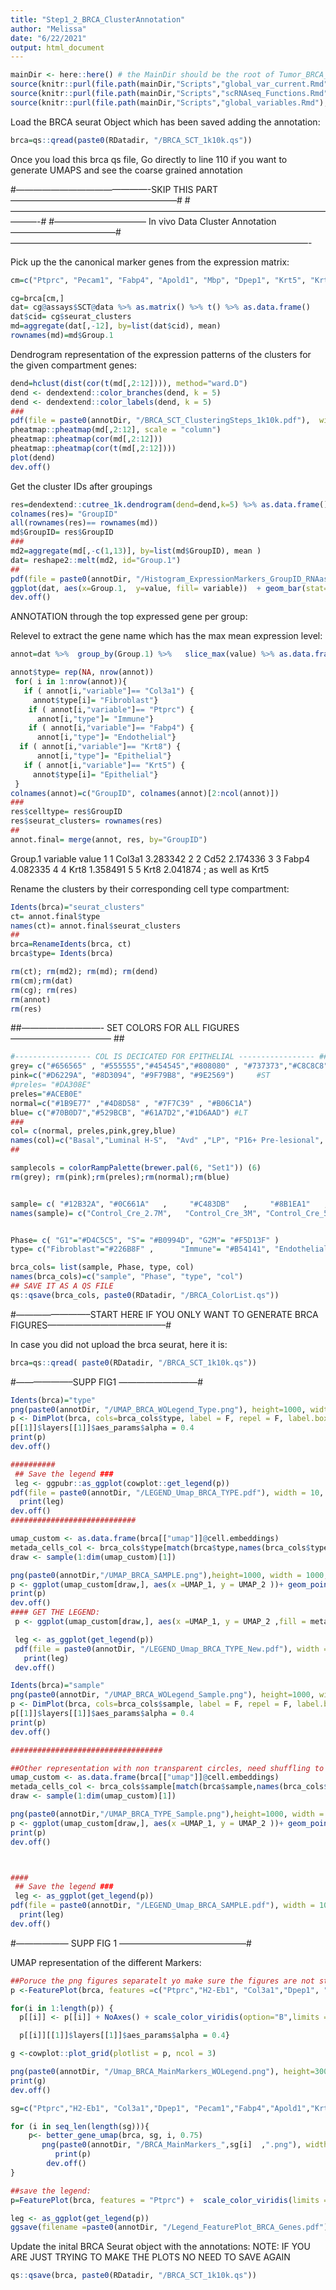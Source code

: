 ---
title: "Step1_2_BRCA_ClusterAnnotation"
author: "Melissa"
date: "6/22/2021"
output: html_document
---

```{r}
mainDir <- here::here() # the MainDir should be the root of Tumor_BRCA_P53:
source(knitr::purl(file.path(mainDir,"Scripts","global_var_current.Rmd"), quiet=TRUE))
source(knitr::purl(file.path(mainDir,"Scripts","scRNAseq_Functions.Rmd"), quiet=TRUE))
source(knitr::purl(file.path(mainDir,"Scripts","global_variables.Rmd"), quiet=TRUE))
```

Load the BRCA seurat Object which has been saved adding the annotation:
```{r}
brca=qs::qread(paste0(RDatadir, "/BRCA_SCT_1k10k.qs"))
```

Once you load this brca qs file, Go directly to line 110 if you want to generate UMAPS and see the coarse grained annotation


#----------------------------------------------SKIP THIS PART ---------------------------------------------------------#
#----------------------------------------------------------------------------------------------------------------------#
#-------------------------------- In vivo Data Cluster Annotation ------------------------------------#
-------------------------------------------------------------------------------------------------------

Pick up the the canonical marker genes from the expression matrix:
```{r}
cm=c("Ptprc", "Pecam1", "Fabp4", "Apold1", "Mbp", "Dpep1", "Krt5", "Krt8", "Elf5", "Col3a1","Lum")

cg=brca[cm,]
dat= cg@assays$SCT@data %>% as.matrix() %>% t() %>% as.data.frame()
dat$cid= cg$seurat_clusters
md=aggregate(dat[,-12], by=list(dat$cid), mean)
rownames(md)=md$Group.1
```

Dendrogram representation of the expression patterns of the clusters for the given compartment genes:
```{r}
dend=hclust(dist(cor(t(md[,2:12]))), method="ward.D")
dend <- dendextend::color_branches(dend, k = 5)
dend <- dendextend::color_labels(dend, k = 5)
###
pdf(file = paste0(annotDir, "/BRCA_SCT_ClusteringSteps_1k10k.pdf"),  width = 12, height = 10)
pheatmap::pheatmap(md[,2:12], scale = "column")
pheatmap::pheatmap(cor(md[,2:12]))
pheatmap::pheatmap(cor(t(md[,2:12])))
plot(dend)
dev.off()
```

Get the cluster IDs after groupings
```{r}
res=dendextend::cutree_1k.dendrogram(dend=dend,k=5) %>% as.data.frame() #5 seems the optimal number of clusters
colnames(res)= "GroupID"
all(rownames(res)== rownames(md))
md$GroupID= res$GroupID
###
md2=aggregate(md[,-c(1,13)], by=list(md$GroupID), mean )
dat= reshape2::melt(md2, id="Group.1")
##
pdf(file = paste0(annotDir, "/Histogram_ExpressionMarkers_GroupID_RNAassay_1k10K.pdf"),  width = 12, height = 10)
ggplot(dat, aes(x=Group.1,  y=value, fill= variable))  + geom_bar(stat="identity", position=position_dodge() )+gtheme + xlab("Clusters Group ID") + ylab("Log Expression") + themplot
dev.off()
```


ANNOTATION through the top expressed gene per group:

Relevel to extract the gene name which has the max mean expression level:
```{r}
annot=dat %>%  group_by(Group.1) %>%   slice_max(value) %>% as.data.frame()

annot$type= rep(NA, nrow(annot))
 for( i in 1:nrow(annot)){
   if ( annot[i,"variable"]== "Col3a1") {
     annot$type[i]= "Fibroblast"}
    if ( annot[i,"variable"]== "Ptprc") {
      annot[i,"type"]= "Immune"}
    if ( annot[i,"variable"]== "Fabp4") {
      annot[i,"type"]= "Endothelial"}
  if ( annot[i,"variable"]== "Krt8") {
      annot[i,"type"]= "Epithelial"}
   if ( annot[i,"variable"]== "Krt5") {
     annot$type[i]= "Epithelial"}
 }
colnames(annot)=c("GroupID", colnames(annot)[2:ncol(annot)])
###
res$celltype= res$GroupID
res$seurat_clusters= rownames(res)
##
annot.final= merge(annot, res, by="GroupID")
```


Group.1 variable    value
1       1   Col3a1 3.283342
2       2     Cd52 2.174336
3       3    Fabp4 4.082335
4       4     Krt8 1.358491
5       5     Krt8 2.041874 ; as well as Krt5

Rename the clusters by their corresponding cell type compartment:
```{r}
Idents(brca)="seurat_clusters"
ct= annot.final$type
names(ct)= annot.final$seurat_clusters
##
brca=RenameIdents(brca, ct)
brca$type= Idents(brca)

rm(ct); rm(md2); rm(md); rm(dend)
rm(cm);rm(dat)
rm(cg); rm(res)
rm(annot)
rm(res)
```

##---------------------------- SET COLORS FOR ALL FIGURES ----------------------------------- ##

```{r}
#----------------- COL IS DECICATED FOR EPITHELIAL ----------------- ##
grey= c("#656565" , "#555555","#454545","#808080" , "#737373","#C8C8C8","#A4A4A4") #MT
pink=c("#D6229A", "#8D3094", "#9F79B8", "#9E2569")     #ST
#preles= "#DA308E"
preles="#ACEB0E"
normal=c("#1B9E77" ,"#4D8D58" , "#7F7C39" , "#B06C1A")
blue= c("#70B0D7","#529BCB", "#61A7D2","#1D6AAD") #LT
###
col= c(normal, preles,pink,grey,blue)
names(col)=c("Basal","Luminal H-S",  "Avd" ,"LP", "P16+ Pre-lesional", "Mki67+ ST","Cytl1+ ST", "Fgf8+ ST", "Spp1+ ST","Krt7+ MT" ,"Odc1+ MT","Col1a2+ MT","Dcn+ MT", "S100a4+ MT", "Uck2+ MT","Klf2+ MT" ,"Meis2+ LT","Clu+ LT","Mgp+ LT","Apod+ LT")
##

samplecols = colorRampPalette(brewer.pal(6, "Set1")) (6)
rm(grey); rm(pink);rm(preles);rm(normal);rm(blue)


sample= c( "#12B32A", "#0C661A"   ,     "#C483DB"   ,     "#8B1EA1"   ,     "#A69E9E"   ,     "#536BB8")
names(sample)= c("Control_Cre_2.7M",   "Control_Cre_3M", "Control_Cre_5.2M",  "T99", "T94", "T6413" )


Phase= c( "G1"="#D4C5C5", "S"= "#B0994D", "G2M"= "#F5D13F" )
type= c("Fibroblast"="#226B8F" ,      "Immune"= "#B54141", "Endothelial"="#C4C043",  "Epithelial"=  "#8983A6") 

brca_cols= list(sample, Phase, type, col)
names(brca_cols)=c("sample", "Phase", "type", "col")
## SAVE IT AS A QS FILE
qs::qsave(brca_cols, paste0(RDatadir, "/BRCA_ColorList.qs"))

```



#--------------------------START HERE IF YOU ONLY WANT TO GENERATE BRCA FIGURES-----------------------------------------#

In case you did not upload the brca seurat, here it is:

```{r}
brca=qs::qread( paste0(RDatadir, "/BRCA_SCT_1k10k.qs"))
```

#--------------------SUPP FIG1 ---------------------------#

```{r}
Idents(brca)="type"
png(paste0(annotDir, "/UMAP_BRCA_WOLegend_Type.png"), height=1000, width = 1000,res=300)
p <- DimPlot(brca, cols=brca_cols$type, label = F, repel = F, label.box = F, pt.size = 0.75)  + NoAxes() + ggtitle("") + NoLegend()
p[[1]]$layers[[1]]$aes_params$alpha = 0.4
print(p)
dev.off()

##########
 ## Save the legend ###
 leg <- ggpubr::as_ggplot(cowplot::get_legend(p))
pdf(file = paste0(annotDir, "/LEGEND_Umap_BRCA_TYPE.pdf"), width = 10, height = 10)
  print(leg)
dev.off()
############################

umap_custom <- as.data.frame(brca[["umap"]]@cell.embeddings)
metada_cells_col <- brca_cols$type[match(brca$type,names(brca_cols$type))]
draw <- sample(1:dim(umap_custom)[1])

png(paste0(annotDir,"/UMAP_BRCA_SAMPLE.png"),height=1000, width = 1000,res=300)
p <- ggplot(umap_custom[draw,], aes(x =UMAP_1, y = UMAP_2 ))+ geom_point(size = 2, shape = 21,fill = metada_cells_col[draw],alpha=1) + theme_classic() 
print(p)
dev.off()
#### GET THE LEGEND:
 p <- ggplot(umap_custom[draw,], aes(x =UMAP_1, y = UMAP_2 ,fill = metada_cells_col[draw] ))+ geom_point(size = 2, shape = 21,alpha=1) + theme_classic() + theme(legend.position = "right") + scale_fill_manual(values= brca_cols$type)

 leg <- as_ggplot(get_legend(p))
 pdf(file = paste0(annotDir, "/LEGEND_Umap_BRCA_TYPE_New.pdf"), width = 10, height = 10)
   print(leg)
 dev.off()

```

```{r}
Idents(brca)="sample"
png(paste0(annotDir, "/UMAP_BRCA_WOLegend_Sample.png"), height=1000, width = 1000,res=300)
p <- DimPlot(brca, cols=brca_cols$sample, label = F, repel = F, label.box = F, pt.size = 0.75)  + NoAxes() + ggtitle("")  + NoLegend()
p[[1]]$layers[[1]]$aes_params$alpha = 0.4
print(p)
dev.off()

##################################

##Other representation with non transparent circles, need shuffling to have a representation of all
umap_custom <- as.data.frame(brca[["umap"]]@cell.embeddings)
metada_cells_col <- brca_cols$sample[match(brca$sample,names(brca_cols$sample))]
draw <- sample(1:dim(umap_custom)[1])

png(paste0(annotDir,"/UMAP_BRCA_TYPE_Sample.png"),height=1000, width = 1000,res=300)
p <- ggplot(umap_custom[draw,], aes(x =UMAP_1, y = UMAP_2 ))+ geom_point(size = 2, shape = 21,fill = metada_cells_col[draw],alpha=1) + theme_classic() 
print(p)
dev.off()



####
 ## Save the legend ###
 leg <- as_ggplot(get_legend(p))
pdf(file = paste0(annotDir, "/LEGEND_Umap_BRCA_SAMPLE.pdf"), width = 10, height = 10)
  print(leg)
dev.off()
```


#------------------ SUPP FIG 1 --------------------------------------------#

UMAP representation of the different Markers:
```{r}
##Poruce the png figures separatelt yo make sure the figures are not stucked:
p <-FeaturePlot(brca, features =c("Ptprc","H2-Eb1", "Col3a1","Dpep1", "Pecam1","Fabp4","Apold1","Krt5","Krt8"), combine = F, pt.size = 0.75 ) 

for(i in 1:length(p)) {
  p[[i]] <- p[[i]] + NoAxes() + scale_color_viridis(option="B",limits = c(0.05, 6), na.value= "grey",direction=-1) + NoLegend() + ggtitle("")

  p[[i]][[1]]$layers[[1]]$aes_params$alpha = 0.4}

g <-cowplot::plot_grid(plotlist = p, ncol = 3)  

png(paste0(annotDir, "/Umap_BRCA_MainMarkers_WOLegend.png"), height=3000, width = 3000,res=300)
print(g)
dev.off()

```


```{r}
sg=c("Ptprc","H2-Eb1", "Col3a1","Dpep1", "Pecam1","Fabp4","Apold1","Krt5","Krt8")

for (i in seq_len(length(sg))){
    p<- better_gene_umap(brca, sg, i, 0.75) 
       png(paste0(annotDir, "/BRCA_MainMarkers_",sg[i]  ,".png"), width = 2000, height = 2000, res = 300)
          print(p)
        dev.off()
}
```

```{r}
##save the legend:
p=FeaturePlot(brca, features = "Ptprc") +  scale_color_viridis(limits = c(0.05, 6), na.value= "grey", option="B",direction=-1) 

leg <- as_ggplot(get_legend(p))
ggsave(filename =paste0(annotDir, "/Legend_FeaturePlot_BRCA_Genes.pdf"), device = "pdf", plot = g, width = 100, height = 100, limitsize = F, dpi = 300, units = "mm")
```




###############################################################################
Update the inital BRCA Seurat object with the annotations:
NOTE: IF YOU ARE JUST TRYING TO MAKE THE PLOTS NO NEED TO SAVE AGAIN
```{r}
qs::qsave(brca, paste0(RDatadir, "/BRCA_SCT_1k10k.qs"))
```





